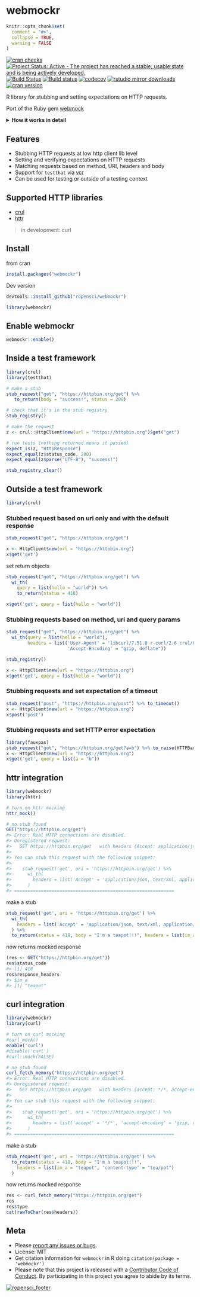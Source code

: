 webmockr
========

```r
knitr::opts_chunk$set(
  comment = "#>",
  collapse = TRUE,
  warning = FALSE
)
```

[![cran checks](https://cranchecks.info/badges/worst/webmockr)](https://cranchecks.info/pkgs/webmockr)
[![Project Status: Active - The project has reached a stable, usable state and is being actively developed.](http://www.repostatus.org/badges/latest/active.svg)](http://www.repostatus.org/#active)
[![Build Status](https://travis-ci.org/ropensci/webmockr.svg?branch=master)](https://travis-ci.org/ropensci/webmockr)
[![Build status](https://ci.appveyor.com/api/projects/status/47scc0vur41sbfyx?svg=true)](https://ci.appveyor.com/project/sckott/webmockr)
[![codecov](https://codecov.io/gh/ropensci/webmockr/branch/master/graph/badge.svg)](https://codecov.io/gh/ropensci/webmockr)
[![rstudio mirror downloads](http://cranlogs.r-pkg.org/badges/webmockr)](https://github.com/metacran/cranlogs.app)
[![cran version](https://www.r-pkg.org/badges/version/webmockr)](https://cran.r-project.org/package=webmockr)


R library for stubbing and setting expectations on HTTP requests.

Port of the Ruby gem [webmock](https://github.com/bblimke/webmock)

<details> <summary><strong>How it works in detail</strong></summary> <p>

The very very short version is: `webmockr` helps you stub HTTP requests so you 
don't have to repeat yourself.

**More details**

You tell `webmockr` what HTTP request you want to match against and if it sees a 
request matching your criteria it doesn't actually do the HTTP request. Instead,
it gives back the same object you would have gotten back with a real request, but 
only with the bits it knows about. For example, we can't give back the actual 
data you'd get from a real HTTP request as the request wasn't performed.

In addition, if you set an expectation of what `webmockr` should return, we 
return that. For example, if you expect a request to return a 418 error 
(I'm a Teapot), then that's what you'll get.

**What you can match against**

* HTTP method (required)

Plus any single or combination of the following:

* URI
    * Right now, we can match directly against URI's, and with regex URI patterns. 
  Eventually, we will support RFC 6570 URI templates. 
    * We normalize URI paths so that URL encoded things match 
  URL un-encoded things (e.g. `hello world` to `hello%20world`)
* Query parameters
    * We normalize query parameter values so that URL encoded things match 
  URL un-encoded things (e.g. `message = hello world` to 
  `message = hello%20world`)
* Request headers
    * We normalize headers and treat all forms of same headers as equal. For 
  example, the following two sets of headers are equal:
        * `list(H1 = "value1", content_length = 123, X_CuStOm_hEAder = "foo")`
        * `list(h1 = "value1", "Content-Length" = 123, "x-cuSTOM-HeAder" = "foo")`
* Request body

**Real HTTP requests**

There's a few scenarios to think about when using `webmockr`:

After doing

```r
libraray(webmockr)
```

`webmockr` is loaded but not turned on. At this point `webmockr` doesn't 
change anythning.

Once you turn on `webmockr` like 

```r
webmockr::enable()
```

`webmockr` will now by default not allow real HTTP requests from the http 
libraries that adapters are loaded for (right now only `crul`).

You can optionally allow real requests via `webmockr_allow_net_connect()`, and
disallow real requests via `webmockr_disable_net_connect()`. You can check 
whether you are allowing real requests with `webmockr_net_connect_allowed()`.

Certain kinds of real HTTP requests allowed: We don't suppoprt this yet, 
but you can allow localhost HTTP requests with the `allow_localhost` parameter
in the `webmockr_configure()` function. 

**Storing actual HTTP responses**

`webmockr` doesn't do that. Check out [vcr][]

</p></details>

## Features

* Stubbing HTTP requests at low http client lib level
* Setting and verifying expectations on HTTP requests
* Matching requests based on method, URI, headers and body
* Support for `testthat` via [vcr][]
* Can be used for testing or outside of a testing context

## Supported HTTP libraries

* [crul](https://github.com/ropensci/crul)
* [httr](https://github.com/r-lib/httr)

> in development: curl

## Install

from cran

```r
install.packages("webmockr")
```

Dev version

```r
devtools::install_github("ropensci/webmockr")
```

```r
library(webmockr)
```

## Enable webmockr

```r
webmockr::enable()
```

## Inside a test framework

```r
library(crul)
library(testthat)

# make a stub
stub_request("get", "https://httpbin.org/get") %>%
   to_return(body = "success!", status = 200)

# check that it's in the stub registry
stub_registry()

# make the request
z <- crul::HttpClient$new(url = "https://httpbin.org")$get("get")

# run tests (nothing returned means it passed)
expect_is(z, "HttpResponse")
expect_equal(z$status_code, 200)
expect_equal(z$parse("UTF-8"), "success!")
```

```r
stub_registry_clear()
```


## Outside a test framework

```r
library(crul)
```

### Stubbed request based on uri only and with the default response

```r
stub_request("get", "https://httpbin.org/get")
```

```r
x <- HttpClient$new(url = "https://httpbin.org")
x$get('get')
```

set return objects

```r
stub_request("get", "https://httpbin.org/get") %>%
  wi_th(
    query = list(hello = "world")) %>%
    to_return(status = 418)
```

```r
x$get('get', query = list(hello = "world"))
```

### Stubbing requests based on method, uri and query params

```r
stub_request("get", "https://httpbin.org/get") %>%
  wi_th(query = list(hello = "world"), 
        headers = list('User-Agent' = 'libcurl/7.51.0 r-curl/2.6 crul/0.3.6', 
                       'Accept-Encoding' = "gzip, deflate"))
```

```r
stub_registry()
```

```r
x <- HttpClient$new(url = "https://httpbin.org")
x$get('get', query = list(hello = "world"))
```

### Stubbing requests and set expectation of a timeout

```r
stub_request("post", "https://httpbin.org/post") %>% to_timeout()
x <- HttpClient$new(url = "https://httpbin.org")
x$post('post')
```

### Stubbing requests and set HTTP error expectation

```r
library(fauxpas)
stub_request("get", "https://httpbin.org/get?a=b") %>% to_raise(HTTPBadRequest)
x <- HttpClient$new(url = "https://httpbin.org")
x$get('get', query = list(a = "b"))
```

## httr integration

```r
library(webmockr)
library(httr)

# turn on httr mocking
httr_mock()
```

```r
# no stub found
GET("https://httpbin.org/get")
#> Error: Real HTTP connections are disabled.
#> Unregistered request:
#>   GET https://httpbin.org/get   with headers {Accept: application/json, text/xml, application/xml, */*}
#> 
#> You can stub this request with the following snippet:
#> 
#>    stub_request('get', uri = 'https://httpbin.org/get') %>%
#>      wi_th(
#>        headers = list('Accept' = 'application/json, text/xml, application/xml, */*')
#>      )
#> ============================================================
```

make a stub

```r
stub_request('get', uri = 'https://httpbin.org/get') %>%
  wi_th(
    headers = list('Accept' = 'application/json, text/xml, application/xml, */*')
  ) %>%
  to_return(status = 418, body = "I'm a teapot!!!", headers = list(im_a = "teapot"))
```

now returns mocked response


```r
(res <- GET("https://httpbin.org/get"))
res$status_code
#> [1] 418
res$response_headers
#> $im_a
#> [1] "teapot"
```

## curl integration

```r
library(webmockr)
library(curl)

# turn on curl mocking
#curl_mock()
enable('curl')
#disable('curl')
#curl::mock(FALSE)
```

```r
# no stub found
curl_fetch_memory("https://httpbin.org/get")
#> Error: Real HTTP connections are disabled.
#> Unregistered request:
#>   GET https://httpbin.org/get   with headers {accept: */*, accept-encoding: gzip, deflate, user-agent: R (3.5.2 x86_64-apple-darwin15.6.0 x86_64 darwin15.6.0)}
#> 
#> You can stub this request with the following snippet:
#> 
#>    stub_request('get', uri = 'https://httpbin.org/get') %>%
#>      wi_th(
#>        headers = list('accept' = '*/*', 'accept-encoding' = 'gzip, deflate', 'user-agent' = 'R (3.5.2 x86_64-apple-darwin15.6.0 x86_64 darwin15.6.0)')
#>      )
#> ============================================================
```

make a stub

```r
stub_request('get', uri = 'https://httpbin.org/get') %>%
  to_return(status = 418, body = "I'm a teapot!!!", 
    headers = list(im_a = "teapot", 'content-type' = "tea/pot")
  )
```

now returns mocked response


```r
res <- curl_fetch_memory("https://httpbin.org/get")
res
res$type
cat(rawToChar(res$headers))
```

## Meta

* Please [report any issues or bugs](https://github.com/ropensci/webmockr/issues).
* License: MIT
* Get citation information for `webmockr` in R doing `citation(package = 'webmockr')`
* Please note that this project is released with a [Contributor Code of Conduct](CODE_OF_CONDUCT.md).
By participating in this project you agree to abide by its terms.

[![ropensci_footer](https://ropensci.org/public_images/github_footer.png)](https://ropensci.org)


[vcr]: https://github.com/ropensci/vcr
